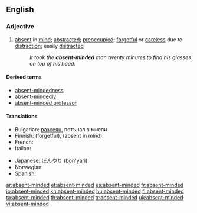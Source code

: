 ==English==
===Adjective===
{{en-adj}}

#[[absent]] in [[mind]]; [[abstracted]]; [[preoccupied]]; [[forgetful]] or [[careless]] due to [[distract]]ion; easily [[distract]]ed
#:''It took the '''absent-minded''' man twenty minutes to find his glasses on top of his head.''

====Derived terms====
* [[absent-mindedness]] 
* [[absent-mindedly]]
* [[absent-minded professor]]

====Translations====
{{trans-top|absent in mind}}
* Bulgarian: [[разсеян]], потънал в мисли
* Finnish: {{t-|fi|hajamielinen}} (forgetful), {{t-|fi|poissaoleva}} (absent in mind)
* French: {{t+|fr|distrait}}
* Italian: {{t-|it|svanito}}
{{trans-mid}}
* Japanese: [[ぼんやり]] (bon'yari)
* Norwegian: {{t-|no|distré}}
* Spanish: {{t+|es|distraído}}
{{trans-bottom}}

[[ar:absent-minded]]
[[et:absent-minded]]
[[es:absent-minded]]
[[fr:absent-minded]]
[[io:absent-minded]]
[[kn:absent-minded]]
[[hu:absent-minded]]
[[fi:absent-minded]]
[[ta:absent-minded]]
[[th:absent-minded]]
[[tr:absent-minded]]
[[uk:absent-minded]]
[[vi:absent-minded]]